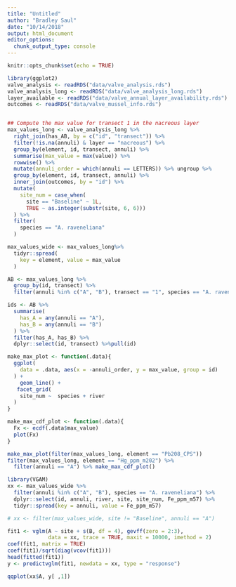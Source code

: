 ```yaml
---
title: "Untitled"
author: "Bradley Saul"
date: "10/14/2018"
output: html_document
editor_options: 
  chunk_output_type: console
---
```


```r
knitr::opts_chunk$set(echo = TRUE)

library(ggplot2)
valve_analysis <- readRDS("data/valve_analysis.rds")
valve_analysis_long <- readRDS("data/valve_analysis_long.rds")
layer_available <- readRDS("data/valve_annual_layer_availability.rds")
outcomes <- readRDS("data/valve_mussel_info.rds")
```

```r



```


```r
## Compute the max value for transect 1 in the nacreous layer
max_values_long <- valve_analysis_long %>%
  right_join(has_AB, by = c("id", "transect")) %>%
  filter(!is.na(annuli) & layer == "nacreous") %>%
  group_by(element, id, transect, annuli) %>%
  summarise(max_value = max(value)) %>%
  rowwise() %>%
  mutate(annuli_order = which(annuli == LETTERS)) %>% ungroup %>%
  group_by(element, id, transect, annuli) %>%
  inner_join(outcomes, by = "id") %>%
  mutate(
    site_num = case_when(
      site == "Baseline" ~ 1L,
      TRUE ~ as.integer(substr(site, 6, 6)))
  ) %>%
  filter(
    species == "A. raveneliana"
  )

max_values_wide <- max_values_long%>%
  tidyr::spread(
    key = element, value = max_value
  )
```

```r
AB <- max_values_long %>%
  group_by(id, transect) %>%
  filter(annuli %in% c("A", "B"), transect == "1", species == "A. raveneliana") 

ids <- AB %>%
  summarise(
    has_A = any(annuli == "A"),
    has_B = any(annuli == "B")
  ) %>%
  filter(has_A, has_B) %>%
  dplyr::select(id, transect) %>%pull(id)
```

```r
make_max_plot <- function(.data){
  ggplot(
    data = .data, aes(x = -annuli_order, y = max_value, group = id)
  ) + 
    geom_line() +
   facet_grid(
    site_num ~  species + river
  )
}

make_max_cdf_plot <- function(.data){
  Fx <- ecdf(.data$max_value)
  plot(Fx)
}

make_max_plot(filter(max_values_long, element == "Pb208_CPS"))
filter(max_values_long, element == "Hg_ppm_m202") %>% 
  filter(annuli == "A") %>% make_max_cdf_plot()

```


```r
library(VGAM)
xx <- max_values_wide %>%
  filter(annuli %in% c("A", "B"), species == "A. raveneliana") %>%
  dplyr::select(id, annuli, river, site, site_num, Fe_ppm_m57) %>%
  tidyr::spread(key = annuli, value = Fe_ppm_m57)

# xx <- filter(max_values_wide, site != "Baseline", annuli == "A")

fit1 <- vglm(A ~ site + s(B, df = 4), gevff(zero = 2:3),
             data = xx, trace = TRUE, maxit = 10000, imethod = 2)
coef(fit1, matrix = TRUE)
coef(fit1)/sqrt(diag(vcov(fit1)))
head(fitted(fit1))
y <- predictvglm(fit1, newdata = xx, type = "response")

qqplot(xx$A, y[ ,1])

```
